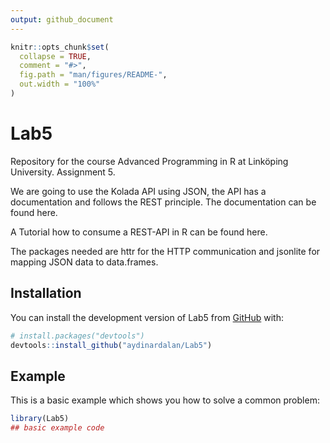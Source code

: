 ```yaml
---
output: github_document
---
```


<!-- README.md is generated from README.Rmd. Please edit that file -->

```r
knitr::opts_chunk$set(
  collapse = TRUE,
  comment = "#>",
  fig.path = "man/figures/README-",
  out.width = "100%"
)
```

# Lab5

<!-- badges: start -->
<!-- badges: end -->

Repository for the course Advanced Programming in R at Linköping University. Assignment 5.

We are going to use the Kolada API using JSON, the API has a documentation and follows the REST principle. The documentation can be found here.

A Tutorial how to consume a REST-API in R can be found here.

The packages needed are httr for the HTTP communication and jsonlite for mapping JSON data to data.frames.


## Installation

You can install the development version of Lab5 from [GitHub](https://github.com/) with:

``` r
# install.packages("devtools")
devtools::install_github("aydinardalan/Lab5")
```

## Example

This is a basic example which shows you how to solve a common problem:

```r
library(Lab5)
## basic example code
```
